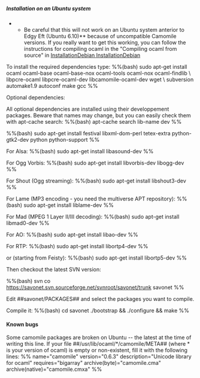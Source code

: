 =====Installation on an Ubuntu system=====

**Be careful that this will not work on an Ubuntu system anterior to Edgy Eft (Ubuntu 6.10)** because of uncompatible Camomile versions. If you really want to get this working, you can follow the instructions for compiling ocaml in the "Compiling ocaml from source" in [[InstallationDebian InstallationDebian]]

To install the required dependencies type:
%%(bash)
sudo apt-get install ocaml ocaml-base ocaml-base-nox ocaml-tools ocaml-nox ocaml-findlib \
libpcre-ocaml libpcre-ocaml-dev libcamomile-ocaml-dev wget \
subversion automake1.9 autoconf make gcc
%%

Optional dependencies:

All optional dependencies are installed using their developpement packages. Beware that names may change, but you can easily check them with apt-cache search:
%%(bash)
apt-cache search lib-name dev
%%

%%(bash)
sudo apt-get install festival libxml-dom-perl tetex-extra python-gtk2-dev python python-support
%%

For Alsa:
%%(bash)
sudo apt-get install libasound-dev
%%

For Ogg Vorbis:
%%(bash)
sudo apt-get install libvorbis-dev libogg-dev
%%

For Shout (Ogg streaming):
%%(bash)
sudo apt-get install libshout3-dev
%%

For Lame (MP3 encoding - you need the multiverse APT repository):
%%(bash)
sudo apt-get install liblame-dev
%%

For Mad (MPEG 1 Layer II/III decoding):
%%(bash)
sudo apt-get install libmad0-dev
%%

For AO:
%%(bash)
sudo apt-get install libao-dev
%%

For RTP:
%%(bash)
sudo apt-get install libortp4-dev
%%

or (starting from Feisty):
%%(bash)
sudo apt-get install libortp5-dev
%%

Then checkout the latest SVN version:

%%(bash)
svn co https://savonet.svn.sourceforge.net/svnroot/savonet/trunk savonet
%%

Edit ##savonet/PACKAGES## and select the packages you want to compile.

Compile it:
%%(bash)
cd savonet
./bootstrap && ./configure && make
%%

====Known bugs====

Some camomile packages are broken on Ubuntu -- the latest at the time of writing this line. If your file ##/usr/lib/ocaml/*/camomile/META## (where * is your version of ocaml) is empty or non-existent, fill it with the following lines:
%%
name="camomile"
version="0.6.3"
description="Unicode library for ocaml"
requires="bigarray"
archive(byte)="camomile.cma"
archive(native)="camomile.cmxa"
%%